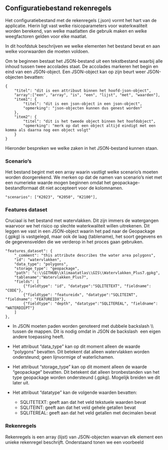 ## Configuratiebestand rekenregels

Het configuratiebestand met de rekenregels (.json) vormt het hart van de applicatie. Hierin ligt vast welke risicoparameters voor waterkwaliteit worden berekend, van welke maatlatten die gebruik maken en welke weegfactoren gelden voor elke maatlat.

In dit hoofdstuk beschrijven we welke elementen het bestand bevat en aan welke voorwaarden die moeten voldoen.

Om te beginnen bestaat het JSON-bestand uit een tekstbestand waarbij alle inhoud tussen twee accolades staat. De accolades markeren het begin en eind van een JSON-object. Een JSON-object kan op zijn beurt weer JSON-objecten bevatten:

    {
        "titel": "dit is een attribuut binnen het hoofd-json-object",
        "array":["een", "array", "is", "een", "lijst", "met", "waarden"],
        "item1": {
            "titel": "dit is een json-object in een json-object",
            "opmerking": "json-objecten kunnen dus genest worden"
        },
        "item2": {
            "titel": "dit is het tweede object binnen het hoofdobject",
            "opmerking": "merk op dat een object altijd eindigt met een komma als daarna nog een object volgt"
        }
    }

Hieronder bespreken we welke zaken in het JSON-bestand kunnen staan.

### Scenario's

Het bestand begint met een array waarin vastligt welke scenario's moeten worden doorgerekend. We merken op dat de namen van scenario's niet met een numerieke waarde mogen beginnen omdat het geopackage-bestandformaat dit niet accepteert voor de kolomnamen.

    "scenarios": ["K2023", "K2050", "K2100"],


### Features dataset

Cruciaal is het bestand met watervlakken. Dit zijn immers de watergangen waarvoor we het risico op slechte waterkwaliteit willen uitrekenen. Dit leggen we vast in een JSON-object waarin het pad naar de Geopackage (.gpkg) is vastgelegd, maar ook de laag (tablename), het soort gegevens en de gegevensvelden die we verderop in het proces gaan gebruiken.

    "features_dataset": {
        "_comment": "this attribute describes the water area polygons",
        "id": "watervlakken",
        "data_type": "polygons",
        "storage_type": "geopackage",
        "path": "c:\\GITHUB\\klimaatatlas\\GIS\\Watervlakken_Plus7.gpkg",
	    "tablename":"Watervlakken_Plus7",
        "fields": [
            {"fieldtype": "id", "datatype":"SQLITETEXT", "fieldname": "CODE"},
            {"fieldtype": "featureidx", "datatype":"SQLITEINT", "fieldname": "FEATUREIDX"},
            {"fieldtype": "depth", "datatype":"SQLITEREAL", "fieldname": "WATERDIEPT"}
        ]
    },

* In JSON moeten paden worden genoteerd met dubbele backslash \\\\ tussen de mappen. Dit is nodig omdat in JSON de backslash \ een eigen andere toepassing heeft.

* Het attribuut "data_type" kan op dit moment alleen de waarde "polygons" bevatten. Dit betekent dat alleen watervlakken worden ondersteund; geen lijnvormige of waterlichamen.

* Het attribuut "storage_type" kan op dit moment alleen de waarde "geopackage" bevatten. Dit betekent dat alleen bronbestanden van het type geopackage worden ondersteund (.gpkg). Mogelijk breiden we dit later uit.

* Het attribuut "datatype" kan de volgende waarden bevatten:

    * SQLITETEXT: geeft aan dat het veld tekstuele waarden bevat
    * SQLITEINT: geeft aan dat het veld gehele getallen bevat
    * SQLITEREAL: geeft aan dat het veld getallen met decimalen bevat


### Rekenregels

Rekenregels is een array (lijst) van JSON-objecten waarvan elk element een unieke rekenregel beschrijft. 
Onderstaand tonen we een voorbeeld


